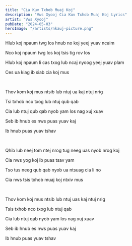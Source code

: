 ```yaml
---
title: "Cia Kuv Txhob Muaj Koj"
description: "Vws Xyooj Cia Kuv Txhob Muaj Koj Lyrics"
artist: "Vws Xyooj"
pubDate: "2024-05-03"
heroImage: "/artists/nkauj-picture.png"
---
```


Hlub koj npaum twg los hnub no koj yeej yuav ncaim

Nco koj npaum twg los koj tsis tig rov los

Hlub koj npaum li cas txog lub ncaj nyoog yeej yuav plam

Ces ua kiag ib siab cia koj mus

<br />

Thov kom koj mus ntsib lub ntuj ua kaj ntuj nrig

Tsi txhob nco txog lub ntuj qub qab

Cia lub ntuj qub qab nyob yam los nag xuj xuav

Seb ib hnub es nws puas yuav kaj

Ib hnub puas yuav tshav

<br />

Qhib lub neej tom ntej nrog tug neeg uas nyob nrog koj

Cia nws yog koj ib puas tsav yam

Tso tus neeg qub qab nyob ua ntsuag cia li no

Cia nws tsis txhob muaj koj ntxiv mus

<br />

Thov kom koj mus ntsib lub ntuj uas kaj ntuj nrig

Tsis txhob nco txog lub ntuj qab

Cia lub ntuj qab nyob yam los nag xuj xuav

Seb ib hnub es nws puas yuav kaj

Ib hnub puas yuav tshav
